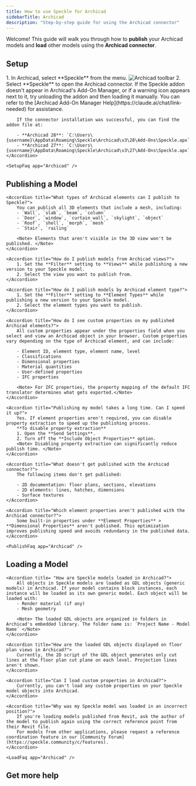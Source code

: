 ```yaml
---
title: How to use Speckle for Archicad
sidebarTitle: Archicad
description: "Step-by-step guide for using the Archicad connector"
---
```



Welcome! This guide will walk you through how to **publish** your Archicad models and **load** other models using the **Archicad connector**.

## Setup
<Versions
  app="Archicad"
  versions="27 & 28"
  os="Windows"
/>

<Steps>
    <Setup app="Archicad" />
    <Step title="Open the Archicad connector">
        1. In Archicad, select **Speckle** from the menu.
        <Frame>
        <img src="/images/connectors/archicad_toolbar.jpg" alt="Archicad toolbar" />
        </Frame>
        2. Select **Speckle** to open the Archicad connector.
        <Login app="Archicad" />
    </Step>
</Steps>

<AccordionGroup>
    <Accordion title="What is addon registration? What can I do if it fails?">
        If the Speckle addon doesn't appear in Archicad's Add-On Manager, or if a warning icon appears next to it, try unloading the addon and then loading it manually. You can refer to the [Archicad Add-On Manager Help](https://claude.ai/chat/link-needed) for assistance.

        If the connector installation was successful, you can find the addon file at:

        - **Archicad 28**: `C:\Users\{username}\AppData\Roaming\Speckle\Archicad\v3\28\Add-Ons\Speckle.apx`
        - **Archicad 27**: `C:\Users\{username}\AppData\Roaming\Speckle\Archicad\v3\27\Add-Ons\Speckle.apx`
    </Accordion>

    <SetupFaq app="Archicad" />
</AccordionGroup>

## Publishing a Model

<Publish app="Archicad" />

<AccordionGroup>

    <Accordion title="What types of Archicad elements can I publish to Speckle?">
        You can publish all 3D elements that include a mesh, including:
        - `Wall`, `slab`, `beam`, `column`
        - `Door`, `window`, `curtain wall`, `skylight`, `object`
        - `Roof`, `shell`, `morph`, `mesh`
        - `Stair`, `railing`

        <Note> Elements that aren't visible in the 3D view won't be published. </Note>
    </Accordion>

    <Accordion title="How do I publish models from Archicad views?">
        1. Set the **Filter** setting to **Views** while publishing a new version to your Speckle model.
        2. Select the view you want to publish from.
    </Accordion>

    <Accordion title="How do I publish models by Archicad element type?">
        1. Set the **Filter** setting to **Element Types** while publishing a new version to your Speckle model.
        2. Select the element types you want to publish.
    </Accordion>

    <Accordion title="How do I see custom properties on my published Archicad elements?">
        All custom properties appear under the properties field when you select and view an Archicad object in your browser. Custom properties vary depending on the type of Archicad element, and can include:

        - Element ID, element type, element name, level
        - Classifications
        - Dimensional properties
        - Material quantities
        - User-defined properties
        - IFC properties

        <Note> For IFC properties, the property mapping of the default IFC translator determines what gets exported.</Note>
    </Accordion>

    <Accordion title="Publishing my model takes a long time. Can I speed it up?">
        Yes. If element properties aren't required, you can disable property extraction to speed up the publishing process.
        **To disable property extraction**
        1. Open the **Send Settings**.
        2. Turn off the **Include Object Properties** option.
        <Note> Disabling property extraction can significantly reduce publish time. </Note>
    </Accordion>

    <Accordion title="What doesn't get published with the Archicad connector?">
        The following items don't get published:

        - 2D documentation: floor plans, sections, elevations
        - 2D elements: lines, hatches, dimensions
        - Surface textures
    </Accordion>

    <Accordion title="Which element properties aren't published with the Archicad connector?">
        Some built-in properties under **Element Properties** > **Dimensional Properties** aren't published. This optimization improves publishing speed and avoids redundancy in the published data.
    </Accordion>

    <PublishFaq app="Archicad" />

</AccordionGroup>    

## Loading a Model

<Load app="Archicad" />

<AccordionGroup>

    <Accordion title= "How are Speckle models loaded in Archicad?">
        All objects in Speckle models are loaded as GDL objects (generic models) in Archicad. If your model contains block instances, each instance will be loaded as its own generic model. Each object will be loaded with:
        - Render material (if any)
        - Mesh geometry

        <Note> The loaded GDL objects are organized in folders in Archicad's embedded library. The folder name is: ´Project Name - Model Name´ </Note>
    </Accordion>

    <Accordion title="How are the loaded GDL objects displayed on floor plan views in Archicad?">
        Currently, the 2D script of the GDL object generates only cut lines at the floor plan cut plane on each level. Projection lines aren't shown.
    </Accordion>

    <Accordion title="Can I load custom properties in Archicad?">
        Currently, you can't load any custom properties on your Speckle model objects into Archicad.
    </Accordion>

    <Accordion title="Why was my Speckle model was loaded in an incorrect position?">
        If you're loading models published from Revit, ask the author of the model to publish again using the correct reference point from their Revit file. 
        For models from other applications, please request a reference coordination feature in our [Community Forum](https://speckle.community/c/features).
    </Accordion>

    <LoadFaq app="Archicad" />

</AccordionGroup>

## Get more help

<Community app="Archicad" />

<LearnMore />